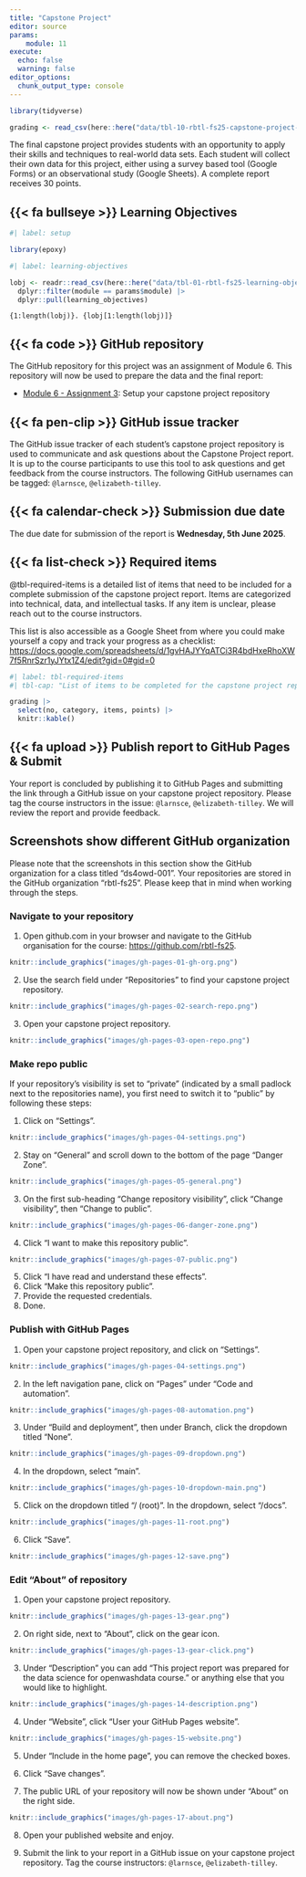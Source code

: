 ```yaml
---
title: "Capstone Project"
editor: source
params:
    module: 11
execute: 
  echo: false
  warning: false
editor_options: 
  chunk_output_type: console
---
```



```r
library(tidyverse)

grading <- read_csv(here::here("data/tbl-10-rbtl-fs25-capstone-project-elements.csv")) 
```

The final capstone project provides students with an opportunity to apply their skills and techniques to real-world data sets. Each student will collect their own data for this project, either using a survey based tool (Google Forms) or an observational study (Google Sheets). A complete report receives 30 points.

## {{< fa bullseye >}} Learning Objectives

```r
#| label: setup

library(epoxy)
```

```r
#| label: learning-objectives

lobj <- readr::read_csv(here::here("data/tbl-01-rbtl-fs25-learning-objectives.csv")) |> 
  dplyr::filter(module == params$module) |>
  dplyr::pull(learning_objectives)

```

```epoxy
{1:length(lobj)}. {lobj[1:length(lobj)]}
```

## {{< fa code >}} GitHub repository

The GitHub repository for this project was an assignment of Module 6. This repository will now be used to prepare the data and the final report:

- [Module 6 - Assignment 3](../assignments/md-06/am-06-3-project.qmd): Setup your capstone project repository

## {{< fa pen-clip >}} GitHub issue tracker

The GitHub issue tracker of each student's capstone project repository is used to communicate and ask questions about the Capstone Project report. It is up to the course participants to use this tool to ask questions and get feedback from the course instructors. The following GitHub usernames can be tagged: `@larnsce`, `@elizabeth-tilley`.

## {{< fa calendar-check >}} Submission due date

The due date for submission of the report is **Wednesday, 5th June 2025**.

## {{< fa list-check >}} Required items

@tbl-required-items is a detailed list of items that need to be included for a complete submission of the capstone project report. Items are categorized into technical, data, and intellectual tasks. If any item is unclear, please reach out to the course instructors.

This list is also accessible as a Google Sheet from where you could make yourself a copy and track your progress as a checklist: <https://docs.google.com/spreadsheets/d/1gvHAJYYqATCi3R4bdHxeRhoXW7f5RnrSzr1yJYtx1Z4/edit?gid=0#gid=0>

```r
#| label: tbl-required-items
#| tbl-cap: "List of items to be completed for the capstone project report."

grading |> 
  select(no, category, items, points) |> 
  knitr::kable()

```

## {{< fa upload >}} Publish report to GitHub Pages & Submit

Your report is concluded by publishing it to GitHub Pages and submitting the link through a GitHub issue on your capstone project repository. Please tag the course instructors in the issue: `@larnsce`, `@elizabeth-tilley`. We will review the report and provide feedback.

::: callout-warning
## Screenshots show different GitHub organization

Please note that the screenshots in this section show the GitHub organization for a class titled "ds4owd-001". Your repositories are stored in the GitHub organization "rbtl-fs25". Please keep that in mind when working through the steps.
:::

### Navigate to your repository

1.  Open github.com in your browser and navigate to the GitHub organisation for the course: <https://github.com/rbtl-fs25>.

```r
knitr::include_graphics("images/gh-pages-01-gh-org.png")
```

2.  Use the search field under "Repositories" to find your capstone project repository.

```r
knitr::include_graphics("images/gh-pages-02-search-repo.png")
```

3.  Open your capstone project repository.

```r
knitr::include_graphics("images/gh-pages-03-open-repo.png")
```

### Make repo public

If your repository's visibility is set to "private" (indicated by a small padlock next to the repositories name), you first need to switch it to "public" by following these steps:

1.  Click on "Settings".

```r
knitr::include_graphics("images/gh-pages-04-settings.png")
```

2.  Stay on "General" and scroll down to the bottom of the page "Danger Zone".

```r
knitr::include_graphics("images/gh-pages-05-general.png")
```

3.  On the first sub-heading "Change repository visibility", click "Change visibility", then "Change to public".

```r
knitr::include_graphics("images/gh-pages-06-danger-zone.png")
```

4.  Click "I want to make this repository public".

```r
knitr::include_graphics("images/gh-pages-07-public.png")
```

5.  Click "I have read and understand these effects".
6.  Click "Make this repository public".
7.  Provide the requested credentials.
8.  Done.

### Publish with GitHub Pages

1.  Open your capstone project repository, and click on "Settings".

```r
knitr::include_graphics("images/gh-pages-04-settings.png")
```

2.  In the left navigation pane, click on "Pages" under "Code and automation".

```r
knitr::include_graphics("images/gh-pages-08-automation.png")
```

3.  Under "Build and deployment", then under Branch, click the dropdown titled "None".

```r
knitr::include_graphics("images/gh-pages-09-dropdown.png")
```

4.  In the dropdown, select "main".

```r
knitr::include_graphics("images/gh-pages-10-dropdown-main.png")
```

5.  Click on the dropdown titled "/ (root)". In the dropdown, select "/docs".

```r
knitr::include_graphics("images/gh-pages-11-root.png")
```

6.  Click "Save".

```r
knitr::include_graphics("images/gh-pages-12-save.png")
```

### Edit "About" of repository

1.  Open your capstone project repository.

```r
knitr::include_graphics("images/gh-pages-13-gear.png")
```

2.  On right side, next to "About", click on the gear icon.

```r
knitr::include_graphics("images/gh-pages-13-gear-click.png")
```

3.  Under "Description" you can add "This project report was prepared for the data science for openwashdata course." or anything else that you would like to highlight.

```r
knitr::include_graphics("images/gh-pages-14-description.png")
```

4.  Under "Website", click "User your GitHub Pages website".

```r
knitr::include_graphics("images/gh-pages-15-website.png")
```

5.  Under "Include in the home page", you can remove the checked boxes.

6.  Click "Save changes".

7.  The public URL of your repository will now be shown under "About" on the right side.

```r
knitr::include_graphics("images/gh-pages-17-about.png")
```

8.  Open your published website and enjoy.

9. Submit the link to your report in a GitHub issue on your capstone project repository. Tag the course instructors: `@larnsce`, `@elizabeth-tilley`.
